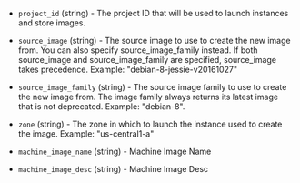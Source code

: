<!-- Code generated from the comments of the Config struct in builder/googlecomputemachineimage/config.go; DO NOT EDIT MANUALLY -->

- `project_id` (string) - The project ID that will be used to launch instances and store images.

- `source_image` (string) - The source image to use to create the new image from. You can also
  specify source_image_family instead. If both source_image and
  source_image_family are specified, source_image takes precedence.
  Example: "debian-8-jessie-v20161027"

- `source_image_family` (string) - The source image family to use to create the new image from. The image
  family always returns its latest image that is not deprecated. Example:
  "debian-8".

- `zone` (string) - The zone in which to launch the instance used to create the image.
  Example: "us-central1-a"

- `machine_image_name` (string) - Machine Image Name

- `machine_image_desc` (string) - Machine Image Desc

<!-- End of code generated from the comments of the Config struct in builder/googlecomputemachineimage/config.go; -->
